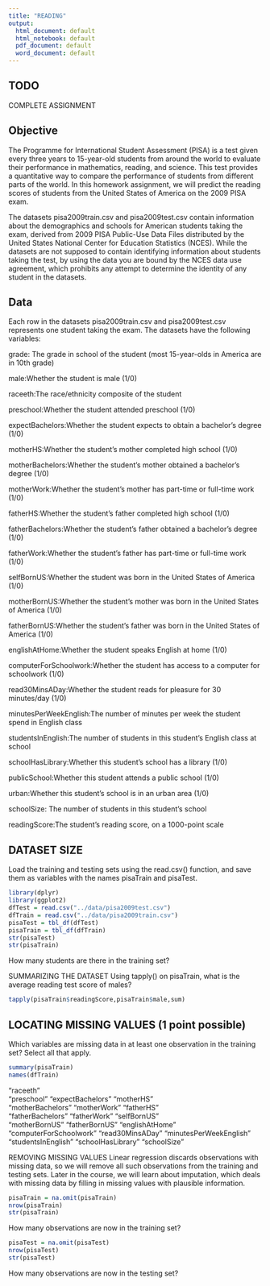 ```yaml
---
title: "READING"
output:
  html_document: default
  html_notebook: default
  pdf_document: default
  word_document: default
---
```

## TODO
COMPLETE ASSIGNMENT

## Objective
The Programme for International Student Assessment (PISA) is a test given every three years to 15-year-old students from around the world to evaluate their performance in mathematics, reading, and science. This test provides a quantitative way to compare the performance of students from different parts of the world. In this homework assignment, we will predict the reading scores of students from the United States of America on the 2009 PISA exam.

The datasets pisa2009train.csv and pisa2009test.csv contain information about the demographics and schools for American students taking the exam, derived from 2009 PISA Public-Use Data Files distributed by the United States National Center for Education Statistics (NCES). While the datasets are not supposed to contain identifying information about students taking the test, by using the data you are bound by the NCES data use agreement, which prohibits any attempt to determine the identity of any student in the datasets.

## Data
Each row in the datasets pisa2009train.csv and pisa2009test.csv represents one student taking the exam. The datasets have the following variables:

grade: The grade in school of the student (most 15-year-olds in America are in 10th grade)

male:Whether the student is male (1/0)

raceeth:The race/ethnicity composite of the student

preschool:Whether the student attended preschool (1/0)

expectBachelors:Whether the student expects to obtain a bachelor's degree (1/0)

motherHS:Whether the student's mother completed high school (1/0)

motherBachelors:Whether the student's mother obtained a bachelor's degree (1/0)

motherWork:Whether the student's mother has part-time or full-time work (1/0)

fatherHS:Whether the student's father completed high school (1/0)

fatherBachelors:Whether the student's father obtained a bachelor's degree (1/0)

fatherWork:Whether the student's father has part-time or full-time work (1/0)

selfBornUS:Whether the student was born in the United States of America (1/0)

motherBornUS:Whether the student's mother was born in the United States of America (1/0)

fatherBornUS:Whether the student's father was born in the United States of America (1/0)

englishAtHome:Whether the student speaks English at home (1/0)

computerForSchoolwork:Whether the student has access to a computer for schoolwork (1/0)

read30MinsADay:Whether the student reads for pleasure for 30 minutes/day (1/0)

minutesPerWeekEnglish:The number of minutes per week the student spend in English class

studentsInEnglish:The number of students in this student's English class at school

schoolHasLibrary:Whether this student's school has a library (1/0)

publicSchool:Whether this student attends a public school (1/0)

urban:Whether this student's school is in an urban area (1/0)

schoolSize: The number of students in this student's school

readingScore:The student's reading score, on a 1000-point scale

##  DATASET SIZE
Load the training and testing sets using the read.csv() function, and save them as variables with the names pisaTrain and pisaTest.

```r
library(dplyr)
library(ggplot2)
dfTest = read.csv("../data/pisa2009test.csv")
dfTrain = read.csv("../data/pisa2009train.csv")
pisaTest = tbl_df(dfTest)
pisaTrain = tbl_df(dfTrain)
str(pisaTest)
str(pisaTrain)
```


How many students are there in the training set?

SUMMARIZING THE DATASET
Using tapply() on pisaTrain, what is the average reading test score of males?

```r
tapply(pisaTrain$readingScore,pisaTrain$male,sum)
```

## LOCATING MISSING VALUES (1 point possible)
Which variables are missing data in at least one observation in the training set? Select all that apply.


 
```r
summary(pisaTrain)
names(dfTrain)
```

"raceeth"              
"preschool"             "expectBachelors"       "motherHS"             
"motherBachelors"       "motherWork"            "fatherHS"             
"fatherBachelors"       "fatherWork"            "selfBornUS"           
"motherBornUS"          "fatherBornUS"          "englishAtHome"        
"computerForSchoolwork" "read30MinsADay"        "minutesPerWeekEnglish"
"studentsInEnglish"     "schoolHasLibrary"      "schoolSize"

REMOVING MISSING VALUES 
Linear regression discards observations with missing data, so we will remove all such observations from the training and testing sets. Later in the course, we will learn about imputation, which deals with missing data by filling in missing values with plausible information.

```r
pisaTrain = na.omit(pisaTrain)
nrow(pisaTrain)
str(pisaTrain)
```

How many observations are now in the training set?

```r
pisaTest = na.omit(pisaTest)
nrow(pisaTest)
str(pisaTest)
```


How many observations are now in the testing set?
